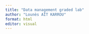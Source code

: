 ```yaml
---
title: "Data management graded lab"
author: "Lounès AÏT KARROU"
format: html
editor: visual
---
```

